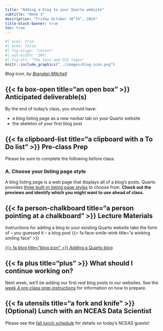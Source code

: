 ```yaml
---
title: "Adding a blog to your Quarto website"
subtitle: "Week 3"
description: "Friday October 18^th^, 2024"
title-block-banner: true
toc: true
---
```


::: {.center-text}
```r
#| eval: true
#| echo: false
#| fig-align: "center"
#| out-width: "30%"
#| fig-alt: "The Sass and CSS logos"
knitr::include_graphics("../images/blog-icon.png")
```

::: {.center-text .gray-text}
*Blog icon, by [Brendan Mitchell](https://theblogicon.wordpress.com/about/)*
:::
:::

## {{< fa box-open title="an open box" >}} Anticipated deliverable(s) {#anticipated-deliverables}

By the end of today's class, you should have: 

- a blog listing page as a new navbar tab on your Quarto website
- the skeleton of your first blog post

## {{< fa clipboard-list title="a clipboard with a To Do list" >}} Pre-class Prep {#pre-class-prep}

Please be sure to complete the following before class:

### A. Choose your listing page style

A blog listing page is a web page that displays all of a blog's posts. Quarto provides [three built-in listing page styles](https://quarto.org/docs/websites/website-listings.html#listing-types){target="_blank"} to choose from. [**Check out the previews and identify which you might want to use ahead of class.**]{.teal-text}

## {{< fa person-chalkboard title="a person pointing at a chalkboard" >}} Lecture Materials {#lecture-materials}

Instructions for adding a blog to your existing Quarto website take the form of -- you guessed it -- a blog post {{< fa face-smile-wink title="a winking smiling face" >}}

::: {.center-text}
[{{< fa blog title="blog icon" >}} Adding a Quarto blog](https://samanthacsik.github.io/posts/2022-10-24-quarto-blogs/){.btn role="button" target="_blank"} 
:::

## {{< fa plus title="plus" >}} What should I continue working on? {#continue-working}

Next week, we'll be adding our first *real* blog posts to our websites. See the [week 4 pre-class prep instructions](week4-writing-blogs.qmd#pre-class-prep) for information on how to prepare.

## {{< fa utensils title="a fork and knife" >}} (Optional) Lunch with an NCEAS Data Scientist

Please see the [fall lunch schedule](https://docs.google.com/spreadsheets/d/1pQYEp5WdlE9dz0Ijp9I5GpYMnlZl6B-bg2fP8dVyiW0/edit?usp=sharing){target="_blank"} for details on today's NCEAS guests!

<!-- Join us on the NCEAS Terrace for a networking lunch today (12 - 1pm) with [**Ben Halpern**](https://bren.ucsb.edu/people/ben-halpern) and [**Zhe Wang**](https://www.linkedin.com/in/zhe-wang-382258323/)! -->

<!-- - As the Executive Director, **Ben** sets the vision and programmatic direction for NCEAS. He also serves as a principal investigator on several projects and working groups. Ben is also a professor at the Bren School of Environmental Science & Management at the University of California, Santa Barbara. His research interests are primarily in marine ecology and conservation planning, but span a wide range of disciplines. He has led several research initiatives that have influenced ocean management, including a global analysis of the effectiveness of marine protected areas (MPAs), a global assessment of the cumulative impacts of human activities on oceans, and the development and global application of the Ocean Health Index. -->

<!-- - **Zhe** is a Postdoctoral Fellow working in the iceplant mapping project. With the background in remote sensing and deep learning, she has been working on developing an eproducible deep learning workflows aimed at identifying invasive iceplant using the remote sensing imagery. She got two masters in GIS and C.S., respectively. And she got her PhD. in Geography.  -->